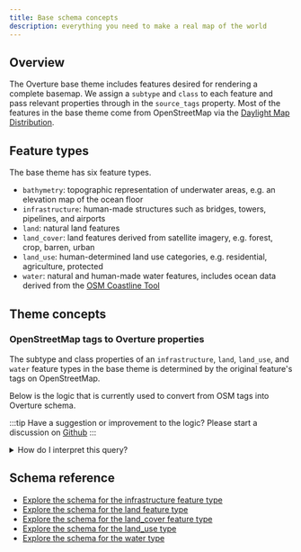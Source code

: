 ```yaml
---
title: Base schema concepts
description: everything you need to make a real map of the world
---
```






## Overview
The Overture base theme includes features desired for rendering a complete basemap. We assign a `subtype` and `class` to each feature and pass relevant properties through in the `source_tags` property. Most of the features in the base theme come from OpenStreetMap via the [Daylight Map Distribution](https://daylightmap.org/).

## Feature types
The base theme has six feature types.

- `bathymetry`: topographic representation of underwater areas, e.g. an elevation map of the ocean floor 
- `infrastructure`: human-made structures such as bridges, towers, pipelines, and airports
- `land`: natural land features
- `land_cover`: land features derived from satellite imagery, e.g. forest, crop, barren, urban
- `land_use`: human-determined land use categories, e.g. residential, agriculture, protected
- `water`: natural and human-made water features, includes ocean data derived from the [OSM Coastline Tool](https://osmcode.org/osmcoastline/)

## Theme concepts

### OpenStreetMap tags to Overture properties
The subtype and class properties of an `infrastructure`, `land`, `land_use`, and `water` feature types in the base theme is determined by the original feature's tags on OpenStreetMap.

Below is the logic that is currently used to convert from OSM tags into Overture schema.

:::tip
Have a suggestion or improvement to the logic? Please start a discussion on [Github](https://github.com/OvertureMaps/data/discussions/categories/base)
:::

<details>
    <summary>How do I interpret this query?</summary>

    Each `WHEN` line in the `CASE` statement is a condition that defines both the **subtype** and the **class** of a feature. For example:
    ```sql
    WHEN element_at(tags,'highway') = 'bus_stop' THEN ROW('transit', 'bus_stop')
    ```

    Here, `element_at(tags, 'highway')` is accessing the value of the `highway` tag in OSM. So, when `highway=bus_stop` is present, then the statement returns `ROW(subtype, class)`, in this case, **subtype**=`transit` and **class**=`bus_stop`.

    Since this particular statement is at the top of the list, it will take priority over other tags on the feature. If the same feature was also tagged as an airport gate, those tags would be ignored.
</details>

<Tabs>
    <TabItem value="Infrastructure">
        <QueryBuilder query={OSMtoOvertureInfrastructure}></QueryBuilder>
    </TabItem>
    <TabItem value="Land">
        <QueryBuilder query={OSMtoOvertureLand}></QueryBuilder>
    </TabItem>
    <TabItem value="Land Use">
        <QueryBuilder query={OSMtoOvertureLandUse}></QueryBuilder>
    </TabItem>
    <TabItem value="Water">
        <QueryBuilder query={OSMtoOvertureWater}></QueryBuilder>
    </TabItem>
</Tabs>


## Schema reference
- [Explore the schema for the infrastructure feature type](/schema/reference/base/infrastructure)
- [Explore the schema for the land feature type](/schema/reference/base/land)
- [Explore the schema for the land_cover feature type](/schema/reference/base/land_cover)
- [Explore the schema for the land_use type](/schema/reference/base/land_use)
- [Explore the schema for the water type](/schema/reference/base/water)
